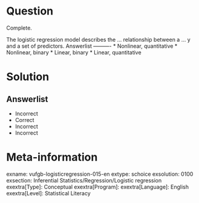 Question
========
  
Complete.

The logistic regression model describes the ... relationship between a ... y and a set of predictors. 
Answerlist
----------
* Nonlinear, quantitative
* Nonlinear, binary
* Linear, binary
* Linear, quantitative

Solution
========

Answerlist
----------
* Incorrect
* Correct
* Incorrect
* Incorrect

Meta-information
================
exname: vufgb-logisticregression-015-en
extype: schoice
exsolution: 0100
exsection: Inferential Statistics/Regression/Logistic regression
exextra[Type]: Conceptual
exextra[Program]: 
exextra[Language]: English
exextra[Level]: Statistical Literacy
